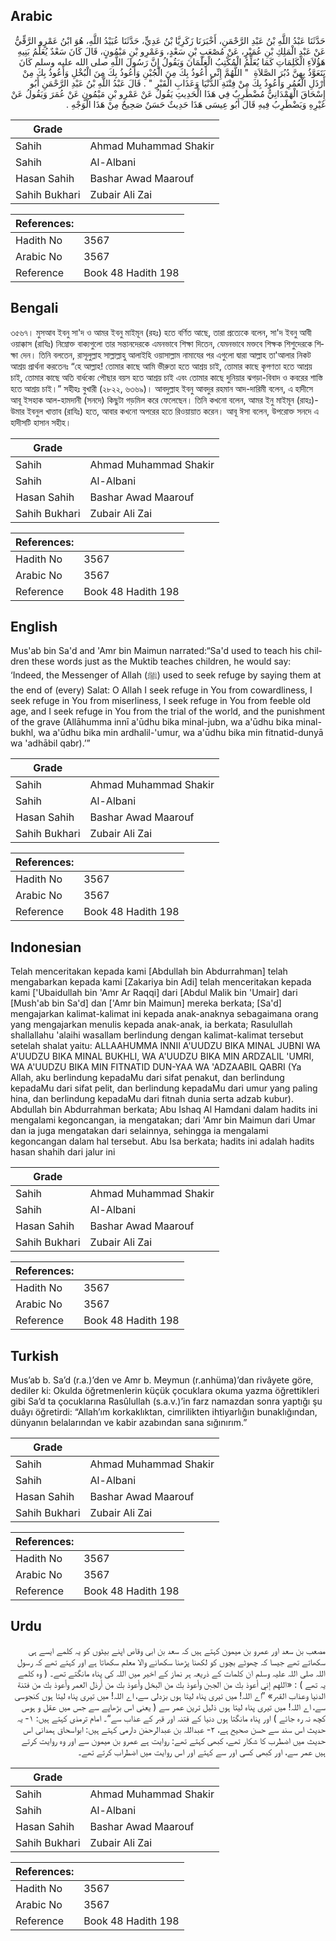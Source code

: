 ## Arabic


<div dir="rtl" lang="ar" style={{fontSize:'larger',backgroundColor:'#f8f9fa',padding:20}}>
حَدَّثَنَا عَبْدُ اللَّهِ بْنُ عَبْدِ الرَّحْمَنِ، أَخْبَرَنَا زَكَرِيَّا بْنُ عَدِيٍّ، حَدَّثَنَا عُبَيْدُ اللَّهِ، هُوَ ابْنُ عَمْرٍو الرَّقِّيُّ عَنْ عَبْدِ الْمَلِكِ بْنِ عُمَيْرٍ، عَنْ مُصْعَبِ بْنِ سَعْدٍ، وَعَمْرِو بْنِ مَيْمُونٍ، قَالَ كَانَ سَعْدٌ يُعَلِّمُ بَنِيهِ هَؤُلاَءِ الْكَلِمَاتِ كَمَا يُعَلِّمُ الْمُكْتِبُ الْغِلْمَانَ وَيَقُولُ إِنَّ رَسُولَ اللَّهِ صلى الله عليه وسلم كَانَ يَتَعَوَّذُ بِهِنَّ دُبُرَ الصَّلاَةِ ‏ "‏ اللَّهُمَّ إِنِّي أَعُوذُ بِكَ مِنَ الْجُبْنِ وَأَعُوذُ بِكَ مِنَ الْبُخْلِ وَأَعُوذُ بِكَ مِنْ أَرْذَلِ الْعُمُرِ وَأَعُوذُ بِكَ مِنْ فِتْنَةِ الدُّنْيَا وَعَذَابِ الْقَبْرِ ‏"‏ ‏.‏ قَالَ عَبْدُ اللَّهِ بْنُ عَبْدِ الرَّحْمَنِ أَبُو إِسْحَاقَ الْهَمْدَانِيُّ مُضْطَرِبٌ فِي هَذَا الْحَدِيثِ يَقُولُ عَنْ عَمْرِو بْنِ مَيْمُونٍ عَنْ عُمَرَ وَيَقُولُ عَنْ غَيْرِهِ وَيَضْطَرِبُ فِيهِ قَالَ أَبُو عِيسَى هَذَا حَدِيثٌ حَسَنٌ صَحِيحٌ مِنْ هَذَا الْوَجْهِ ‏.‏
</div>
<div style={{backgroundColor:'#f8f9fa',padding:20, marginBottom: 10}}><table> <thead> <tr> <th>Grade</th> <th></th> </tr> </thead> <tbody> <tr><td>Sahih</td><td>Ahmad Muhammad Shakir</td></tr><tr><td>Sahih</td><td>Al-Albani</td></tr><tr><td>Hasan Sahih</td><td>Bashar Awad Maarouf</td></tr><tr><td>Sahih Bukhari</td><td>Zubair Ali Zai</td></tr></tbody></table><table> <thead> <tr> <th>References:</th> <th></th> </tr> </thead> <tbody><tr><td>Hadith No</td><td>3567</td></tr><tr><td>Arabic No</td><td>3567</td></tr><tr><td>Reference</td><td>Book 48 Hadith 198</td></tr></tbody></table></div>

## Bengali


<div dir="ltr" lang="bn" style={{fontSize:'larger',backgroundColor:'#f8f9fa',padding:20}}>
৩৫৬৭। মুসআব ইবনু সা'দ ও আমর ইবনু মাইমূন (রহঃ) হতে বর্ণিত আছে, তারা প্রত্যেকে বলেন, সা'দ ইবনু আবী ওয়াক্কাস (রাযিঃ) নিম্নোক্ত বাক্যগুলো তার সন্তানদেরকে এমনভাবে শিক্ষা দিতেন, যেমনভাবে মক্তবে শিক্ষক শিশুদেরকে শিক্ষা দেন। তিনি বলতেন, রাসূলুল্লাহ সাল্লাল্লাহু আলাইহি ওয়াসাল্লাম নামাযের পর এগুলো দ্বারা আল্লাহ তা'আলার নিকট আশ্রয় প্রার্থনা করতেনঃ “হে আল্লাহ! তোমার কাছে আমি ভীরুতা হতে আশ্রয় চাই, তোমার কাছে কৃপণতা হতে আশ্রয় চাই, তোমার কাছে অতি বার্ধক্যে পৌছার বয়স হতে আশ্রয় চাই এবং তোমার কাছে দুনিয়ার ঝগড়া-বিবাদ ও কবরের শাস্তি হতে আশ্রয় চাই।” সহীহঃ বুখারী (২৮২২, ৬৩৬৯)। আবদুল্লাহ ইবনু আবদুর রহমান আদ-দারিমী বলেন, এ হাদীসে আবূ ইসহাক আল-হামদানী (সনদে) কিছুটা গড়মিল করে ফেলেছেন। তিনি কখনো বলেন, আমর ইনু মাইমূন (রাহঃ)-উমার ইবনুল খাত্তাব (রাযিঃ) হতে, আবার কখনো অপরের হতে রিওয়ায়াত করেন। আবূ ঈসা বলেন, উপরোক্ত সনদে এ হাদীসটি হাসান সহীহ।
</div>
<div style={{backgroundColor:'#f8f9fa',padding:20, marginBottom: 10}}><table> <thead> <tr> <th>Grade</th> <th></th> </tr> </thead> <tbody> <tr><td>Sahih</td><td>Ahmad Muhammad Shakir</td></tr><tr><td>Sahih</td><td>Al-Albani</td></tr><tr><td>Hasan Sahih</td><td>Bashar Awad Maarouf</td></tr><tr><td>Sahih Bukhari</td><td>Zubair Ali Zai</td></tr></tbody></table><table> <thead> <tr> <th>References:</th> <th></th> </tr> </thead> <tbody><tr><td>Hadith No</td><td>3567</td></tr><tr><td>Arabic No</td><td>3567</td></tr><tr><td>Reference</td><td>Book 48 Hadith 198</td></tr></tbody></table></div>

## English


<div dir="ltr" lang="en" style={{fontSize:'larger',backgroundColor:'#f8f9fa',padding:20}}>
Mus'ab bin Sa'd and 'Amr bin Maimun narrated:“Sa'd used to teach his children these words just as the Muktib teaches children, he would say: ‘Indeed, the Messenger of Allah (ﷺ) used to seek refuge by saying them at the end of (every) Salat: O Allah I seek refuge in You from cowardliness, I seek refuge in You from miserliness, I seek refuge in You from feeble old age, and I seek refuge in You from the trial of the world, and the punishment of the grave (Allāhumma innī a'ūdhu bika minal-jubn, wa a'ūdhu bika minal-bukhl, wa a'ūdhu bika min ardhalil-'umur, wa a'ūdhu bika min fitnatid-dunyā wa 'adhābil qabr).’”
</div>
<div style={{backgroundColor:'#f8f9fa',padding:20, marginBottom: 10}}><table> <thead> <tr> <th>Grade</th> <th></th> </tr> </thead> <tbody> <tr><td>Sahih</td><td>Ahmad Muhammad Shakir</td></tr><tr><td>Sahih</td><td>Al-Albani</td></tr><tr><td>Hasan Sahih</td><td>Bashar Awad Maarouf</td></tr><tr><td>Sahih Bukhari</td><td>Zubair Ali Zai</td></tr></tbody></table><table> <thead> <tr> <th>References:</th> <th></th> </tr> </thead> <tbody><tr><td>Hadith No</td><td>3567</td></tr><tr><td>Arabic No</td><td>3567</td></tr><tr><td>Reference</td><td>Book 48 Hadith 198</td></tr></tbody></table></div>

## Indonesian


<div dir="ltr" lang="id" style={{fontSize:'larger',backgroundColor:'#f8f9fa',padding:20}}>
Telah menceritakan kepada kami [Abdullah bin Abdurrahman] telah mengabarkan kepada kami [Zakariya bin Adi] telah menceritakan kepada kami ['Ubaidullah bin 'Amr Ar Raqqi] dari [Abdul Malik bin 'Umair] dari [Mush'ab bin Sa'd] dan ['Amr bin Maimun] mereka berkata; [Sa'd] mengajarkan kalimat-kalimat ini kepada anak-anaknya sebagaimana orang yang mengajarkan menulis kepada anak-anak, ia berkata; Rasulullah shallallahu 'alaihi wasallam berlindung dengan kalimat-kalimat tersebut setelah shalat yaitu: ALLAAHUMMA INNII A'UUDZU BIKA MINAL JUBNI WA A'UUDZU BIKA MINAL BUKHLI, WA A'UUDZU BIKA MIN ARDZALIL 'UMRI, WA A'UUDZU BIKA MIN FITNATID DUN-YAA WA 'ADZAABIL QABRI (Ya Allah, aku berlindung kepadaMu dari sifat penakut, dan berlindung kepadaMu dari sifat pelit, dan berlindung kepadaMu dari umur yang paling hina, dan berlindung kepadaMu dari fitnah dunia serta adzab kubur). Abdullah bin Abdurrahman berkata; Abu Ishaq Al Hamdani dalam hadits ini mengalami kegoncangan, ia mengatakan; dari 'Amr bin Maimun dari Umar dan ia juga mengatakan dari selainnya, sehingga ia mengalami kegoncangan dalam hal tersebut. Abu Isa berkata; hadits ini adalah hadits hasan shahih dari jalur ini
</div>
<div style={{backgroundColor:'#f8f9fa',padding:20, marginBottom: 10}}><table> <thead> <tr> <th>Grade</th> <th></th> </tr> </thead> <tbody> <tr><td>Sahih</td><td>Ahmad Muhammad Shakir</td></tr><tr><td>Sahih</td><td>Al-Albani</td></tr><tr><td>Hasan Sahih</td><td>Bashar Awad Maarouf</td></tr><tr><td>Sahih Bukhari</td><td>Zubair Ali Zai</td></tr></tbody></table><table> <thead> <tr> <th>References:</th> <th></th> </tr> </thead> <tbody><tr><td>Hadith No</td><td>3567</td></tr><tr><td>Arabic No</td><td>3567</td></tr><tr><td>Reference</td><td>Book 48 Hadith 198</td></tr></tbody></table></div>

## Turkish


<div dir="ltr" lang="tr" style={{fontSize:'larger',backgroundColor:'#f8f9fa',padding:20}}>
Mus’ab b. Sa’d (r.a.)’den ve Amr b. Meymun (r.anhüma)’dan rivâyete göre, dediler ki: Okulda öğretmenlerin küçük çocuklara okuma yazma öğrettikleri gibi Sa’d ta çocuklarına Rasûlullah (s.a.v.)’in farz namazdan sonra yaptığı şu duâyı öğretirdi: “Allah’ım korkaklıktan, cimrilikten ihtiyarlığın bunaklığından, dünyanın belalarından ve kabir azabından sana sığınırım.”
</div>
<div style={{backgroundColor:'#f8f9fa',padding:20, marginBottom: 10}}><table> <thead> <tr> <th>Grade</th> <th></th> </tr> </thead> <tbody> <tr><td>Sahih</td><td>Ahmad Muhammad Shakir</td></tr><tr><td>Sahih</td><td>Al-Albani</td></tr><tr><td>Hasan Sahih</td><td>Bashar Awad Maarouf</td></tr><tr><td>Sahih Bukhari</td><td>Zubair Ali Zai</td></tr></tbody></table><table> <thead> <tr> <th>References:</th> <th></th> </tr> </thead> <tbody><tr><td>Hadith No</td><td>3567</td></tr><tr><td>Arabic No</td><td>3567</td></tr><tr><td>Reference</td><td>Book 48 Hadith 198</td></tr></tbody></table></div>

## Urdu


<div dir="rtl" lang="ur" style={{fontSize:'larger',backgroundColor:'#f8f9fa',padding:20}}>
مصعب بن سعد اور عمرو بن میمون کہتے ہیں کہ سعد بن ابی وقاص اپنے بیٹوں کو یہ کلمے ایسے ہی سکھاتے تھے جیسا کہ چھوٹے بچوں کو لکھنا پڑھنا سکھانے والا معلم سکھاتا ہے اور کہتے تھے کہ رسول اللہ صلی اللہ علیہ وسلم ان کلمات کے ذریعہ ہر نماز کے اخیر میں اللہ کی پناہ مانگتے تھے۔ ( وہ کلمے یہ تھے ) : «اللهم إني أعوذ بك من الجبن وأعوذ بك من البخل وأعوذ بك من أرذل العمر وأعوذ بك من فتنة الدنيا وعذاب القبر» ”اے اللہ! میں تیری پناہ لیتا ہوں بزدلی سے، اے اللہ! میں تیری پناہ لیتا ہوں کنجوسی سے، اے اللہ! میں تیری پناہ لیتا ہوں ذلیل ترین عمر سے ( یعنی اس بڑھاپے سے جس میں عقل و ہوس کچھ نہ رہ جائے ) اور پناہ مانگتا ہوں دنیا کے فتنہ اور قبر کے عذاب سے“۔ امام ترمذی کہتے ہیں: ۱- یہ حدیث اس سند سے حسن صحیح ہے، ۲- عبداللہ بن عبدالرحمٰن دارمی کہتے ہیں: ابواسحاق ہمدانی اس حدیث میں اضطرب کا شکار تھے، کبھی کہتے تھے: روایت ہے عمرو بن میمون سے اور وہ روایت کرتے ہیں عمر سے، اور کبھی کسی اور سے کہتے اور اس روایت میں اضطراب کرتے تھے۔
</div>
<div style={{backgroundColor:'#f8f9fa',padding:20, marginBottom: 10}}><table> <thead> <tr> <th>Grade</th> <th></th> </tr> </thead> <tbody> <tr><td>Sahih</td><td>Ahmad Muhammad Shakir</td></tr><tr><td>Sahih</td><td>Al-Albani</td></tr><tr><td>Hasan Sahih</td><td>Bashar Awad Maarouf</td></tr><tr><td>Sahih Bukhari</td><td>Zubair Ali Zai</td></tr></tbody></table><table> <thead> <tr> <th>References:</th> <th></th> </tr> </thead> <tbody><tr><td>Hadith No</td><td>3567</td></tr><tr><td>Arabic No</td><td>3567</td></tr><tr><td>Reference</td><td>Book 48 Hadith 198</td></tr></tbody></table></div>